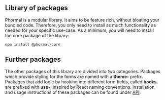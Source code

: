 ## Library of packages

Phormal is a modular library. It aims to be feature rich, without bloating your bundled code. Therefore, you only need to install as much functionality as needed for your specific use-case. As a minimum, you will need to install the core package of the library:

```
npm install @phormal/core
```

## Further packages

The other packages of this library are divided into two categories. Packages which provide styling for the forms are named with a **theme-** prefix. Packages that add logic by hooking into different form fields, called **hooks**, are prefixed with **use-**, inspired by React naming conventions. Installation and usage instructions of these packages can be found under [API](/api-docs).